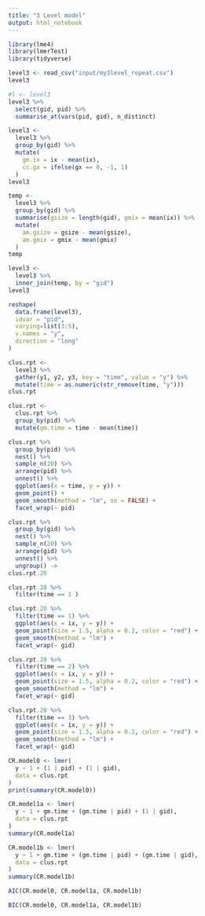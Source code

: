 ```yaml
---
title: "3 Level model"
output: html_notebook
---
```


```r
library(lme4)
library(lmerTest)
library(tidyverse)
```


```r
level3 <- read_csv("input/my3level_repeat.csv")
level3
```

```r
#l <- level3
level3 %>%
  select(gid, pid) %>%
  summarise_at(vars(pid, gid), n_distinct)
```

```r
level3 <- 
  level3 %>%
  group_by(gid) %>%
  mutate(
    gm.ix = ix - mean(ix),
    cc.gx = ifelse(gx == 0, -1, 1)
  )
level3
```

```r
temp <- 
  level3 %>%
  group_by(gid) %>%
  summarise(gsize = length(gid), gmix = mean(ix)) %>%
  mutate(
    am.gsize = gsize - mean(gsize),
    am.gmix = gmix - mean(gmix)
  )
temp 

level3 <- 
  level3 %>% 
  inner_join(temp, by = "gid")
level3
```

```r
reshape(
  data.frame(level3), 
  idvar = "pid", 
  varying=list(3:5), 
  v.names = "y",
  direction = "long"
)
```



```r
clus.rpt <-
  level3 %>%
  gather(y1, y2, y3, key = "time", value = "y") %>%
  mutate(time = as.numeric(str_remove(time, "y")))
clus.rpt
```

```r
clus.rpt <-
  clus.rpt %>%
  group_by(pid) %>%
  mutate(gm.time = time - mean(time))
```

```r
clus.rpt %>%
  group_by(pid) %>%
  nest() %>%
  sample_n(20) %>%
  arrange(pid) %>%
  unnest() %>%
  ggplot(aes(x = time, y = y)) +
  geom_point() +
  geom_smooth(method = "lm", se = FALSE) +
  facet_wrap(~ pid)
```


```r
clus.rpt %>%
  group_by(gid) %>%
  nest() %>%
  sample_n(20) %>%
  arrange(gid) %>%
  unnest() %>%
  ungroup() ->
clus.rpt.20
```


```r
clus.rpt.20 %>%
  filter(time == 1 ) 
```

```r
clus.rpt.20 %>%
  filter(time == 1) %>%
  ggplot(aes(x = ix, y = y)) +
  geom_point(size = 1.5, alpha = 0.2, color = "red") +
  geom_smooth(method = "lm") +
  facet_wrap(~ gid)
```

```r
clus.rpt.20 %>%
  filter(time == 2) %>%
  ggplot(aes(x = ix, y = y)) +
  geom_point(size = 1.5, alpha = 0.2, color = "red") +
  geom_smooth(method = "lm") +
  facet_wrap(~ gid)
```

```r
clus.rpt.20 %>%
  filter(time == 3) %>%
  ggplot(aes(x = ix, y = y)) +
  geom_point(size = 1.5, alpha = 0.2, color = "red") +
  geom_smooth(method = "lm") +
  facet_wrap(~ gid)
```


```r
CR.model0 <- lmer(
  y ~ 1 + (1 | pid) + (1 | gid),
  data = clus.rpt
)
print(summary(CR.model0))
```

```r
CR.model1a <- lmer(
  y ~ 1 + gm.time + (gm.time | pid) + (1 | gid),
  data = clus.rpt
)
summary(CR.model1a)
```

```r
CR.model1b <- lmer(
  y ~ 1 + gm.time + (gm.time | pid) + (gm.time | gid),
  data = clus.rpt
)
summary(CR.model1b)
```

```r
AIC(CR.model0, CR.model1a, CR.model1b)
```

```r
BIC(CR.model0, CR.model1a, CR.model1b)
```

